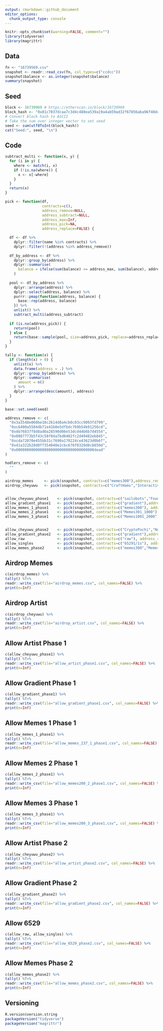```yaml
---
output: rmarkdown::github_document
editor_options: 
  chunk_output_type: console
---
```


<!-- README.md is generated from README.Rmd. Please edit that file -->

```r
knitr::opts_chunk$set(warning=FALSE, comment="")
library(tidyverse)
library(magrittr)
```

## Data
```r
fn <- "16739569.csv"
snapshot <- readr::read_csv(fn, col_types=c("ccdcc"))
snapshot$balance <- as.integer(snapshot$balance)
summary(snapshot)
```

## Seed
```r
block <- 16739969 # https://etherscan.io/block/16739969
block_hash <- "0x01c7037dcaa7c3d4c488ea539a19a4ab59ad32f67856aba96f48dc2e0a037f92"
# Convert block hash to ASCII
# Take the sum over integer vector to set seed
seed <- sum(utf8ToInt(block_hash))
cat("Seed:", seed, "\n")
```

## Code
```r
subtract_multi <- function(x, y) {
  for (i in y) {
    where <- match(i, x)
    if (!is.na(where)) {
      x <- x[-where]
    }
  }
  return(x)
}

pick <- function(df,
                 contracts=c(),
                 address_remove=NULL,
                 address_subtract=NULL,
                 address_max=Inf,
                 address_pick=NA,
                 address_replace=FALSE) {

  df <- df %>%
    dplyr::filter(name %in% contracts) %>%
    dplyr::filter(!(address %in% address_remove))
  
  df_by_address <- df %>%
    dplyr::group_by(address) %>%
    dplyr::summarise(
      balance = ifelse(sum(balance) <= address_max, sum(balance), address_max)
    )
  
  pool <- df_by_address %>%
    dplyr::arrange(address) %>%
    dplyr::select(address, balance) %>%
    purrr::pmap(function(address, balance) {
      base::rep(address, balance)
    }) %>%
    unlist() %>%
    subtract_multi(address_subtract)
  
  if (is.na(address_pick)) {
    return(pool)
  } else {
    return(base::sample(pool, size=address_pick, replace=address_replace))
  }
}

tally <- function(x) {
  if (length(x) > 0) {
    unlist(x) %>%
    data.frame(address = .) %>%
    dplyr::group_by(address) %>%
    dplyr::summarise(
      amount = n()
    ) %>%
    dplyr::arrange(desc(amount), address)
  }
}
```

```r
base::set.seed(seed)

address_remove <- c(
  "0x3a3548e060be10c2614d0a4cb0c03cc9093fd799",
  "0xc6400a5584db71e41b0e5dfbdc769b54b91256cd",
  "0x4b76837f8d8ad0a28590d06e53dcd44b6b7d4554",
  "0x0887773b5f43c58f0da7bd0402fc2d49482eb845",
  "0xcda72070e455bb31c7690a170224ce43623d0b6f",
  "0x41a322b28d0ff354040e2cbc676f0320d8c8850d",
  "0x000000000000000000000000000000000000dead"
)

hodlers_remove <- c(
  ""
)

airdrop_memes     <- pick(snapshot, contracts=c("memes300"),address_remove=address_remove, address_pick=63,address_max=1)
airdrop_cheyuwu   <- pick(snapshot, contracts=c("CraftHams","InteractiveMemesEditions3"), address_remove=address_remove,address_max=1)


allow_cheyuwu_phase1    <- pick(snapshot, contracts=c("sailobots","Foundation","Foundation2","GenerativeArt"), address_remove=address_remove, address_subtract=airdrop_cheyuwu,address_max=1)
allow_gradient_phase1   <- pick(snapshot, contracts=c("gradient"),address_pick=10, address_max=1)
allow_memes_1_phase1    <- pick(snapshot, contracts=c("memes300"), address_remove=address_remove, address_subtract=airdrop_memes,address_max=1)
allow_memes_2_phase1    <- pick(snapshot, contracts=c("Memes301_1000"), address_remove=address_remove, address_subtract = c(airdrop_memes, allow_memes_1_phase1),address_pick=200,address_max=1)
allow_memes_3_phase1    <- pick(snapshot, contracts=c("Memes1001_2000"), address_remove=address_remove, address_subtract = c(airdrop_memes, allow_memes_1_phase1, allow_memes_2_phase1),address_pick=200,address_max=1)


allow_cheyuwu_phase2    <- pick(snapshot, contracts=c("CryptoPochi","Nobody","Electriz","Sliderverse","InteractiveMemesEditions"), address_remove=address_remove, address_subtract = c(airdrop_cheyuwu,allow_cheyuwu_phase1),address_max=1)
allow_gradient_phase2   <- pick(snapshot, contracts=c("gradient"),address_subtract=allow_gradient_phase1, address_max=1)
allow_raw               <- pick(snapshot, contracts=c("raw"), address_remove=address_remove,address_max=1)
allow_singles           <- pick(snapshot, contracts=c("65291/1s"), address_remove=address_remove,address_max=1)
allow_memes_phase2      <- pick(snapshot, contracts=c("memes300","Memes301_1000","Memes1001_2000"), address_remove=address_remove, address_subtract = c(airdrop_memes, allow_memes_1_phase1, allow_memes_2_phase1, allow_memes_3_phase1),address_max=1)

```


## Airdrop Memes
```r
c(airdrop_memes) %>%
tally() %T>%
readr::write_csv(file="airdrop_memes.csv", col_names=FALSE) %>%
print(n=Inf)
```

## Airdrop Artist
```r
c(airdrop_cheyuwu) %>%
tally() %T>%
readr::write_csv(file="airdrop_artist.csv", col_names=FALSE) %>%
print(n=Inf)
```




## Allow Artist Phase 1
```r
c(allow_cheyuwu_phase1) %>%
tally() %T>%
readr::write_csv(file="allow_artist_phase1.csv", col_names=FALSE) %>%
print(n=Inf)
```

## Allow Gradient Phase 1
```r
c(allow_gradient_phase1) %>%
tally() %T>%
readr::write_csv(file="allow_gradient_phase1.csv", col_names=FALSE) %>%
print(n=Inf)
```

## Allow Memes 1 Phase 1
```r
c(allow_memes_1_phase1) %>%
tally() %T>%
readr::write_csv(file="allow_memes_237_1_phase1.csv", col_names=FALSE) %>%
print(n=Inf)
```

## Allow Memes 2 Phase 1
```r
c(allow_memes_2_phase1) %>%
tally() %T>%
readr::write_csv(file="allow_memes200_2_phase1.csv", col_names=FALSE) %>%
print(n=Inf)
```

## Allow Memes 3 Phase 1
```r
c(allow_memes_3_phase1) %>%
tally() %T>%
readr::write_csv(file="allow_memes200_3_phase1.csv", col_names=FALSE) %>%
print(n=Inf)
```





## Allow Artist Phase 2
```r
c(allow_cheyuwu_phase2) %>%
tally() %T>%
readr::write_csv(file="allow_artist_phase2.csv", col_names=FALSE) %>%
print(n=Inf)
```

## Allow Gradient Phase 2
```r
c(allow_gradient_phase2) %>%
tally() %T>%
readr::write_csv(file="allow_gradient_phase2.csv", col_names=FALSE) %>%
print(n=Inf)
```

## Allow 6529
```r
c(allow_raw, allow_singles) %>%
tally() %T>%
readr::write_csv(file="allow_6529_phase2.csv", col_names=FALSE) %>%
print(n=Inf)
```

## Allow Memes Phase 2
```r
c(allow_memes_phase2) %>%
tally() %T>%
readr::write_csv(file="allow_memes_phase2.csv", col_names=FALSE) %>%
print(n=Inf)
```


## Versioning
```r
R.version$version.string
packageVersion("tidyverse")
packageVersion("magrittr")
```
